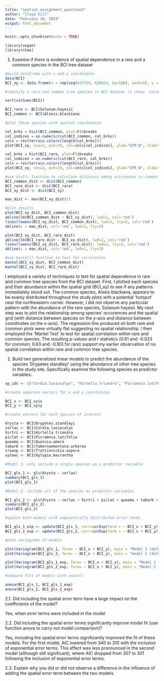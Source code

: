 ---
title: "spatial_assignment_question2"
author: "lloyd hill"
date: "February 18, 2019"
output: html_document
---

```{r setup, include=FALSE}
knitr::opts_chunk$set(echo = TRUE)
```

```{r}
library(vegan)
library(nlme)
```

1) Examine if there is evidence of spatial dependence in a rare and a common species in the BCI tree dataset

```{r}
#build dataframe with x and y coordinates
data(BCI)
BCI_xy <- data.frame(x = rep(seq(625754, 626654, by=100), each=5), y = rep(seq(1011569,  1011969, by=100), len=50))

#identify a rare and common tree species in BCI dataset (I chose 'Solanum hayesii' as the rare species with 12 occurences, and 'Alseis blackiana' as the common species with 983 occurences)

sort(colSums(BCI))

BCI_rare <- BCI$Solanum.hayesii 
BCI_common <- BCI$Alseis.blackiana
```

```{r}
#plot these species with spatial coordinates

col_brks = hist(BCI_common, plot=F)$breaks
col_indices = as.numeric(cut(BCI_common, col_brks))
cols = rev(terrain.colors(length(col_brks)))
plot(BCI_xy, cex=2, pch=19, col=cols[col_indices], ylab="UTM N", xlab="UTM E", main="Abundance of Alseis blackiana")

col_brks = hist(BCI_rare, plot=F)$breaks
col_indices = as.numeric(cut(BCI_rare, col_brks))
cols = rev(terrain.colors(length(col_brks)))
plot(BCI_xy, cex=2, pch=19, col=cols[col_indices], ylab="UTM N", xlab="UTM E", main="Abundance of Solanum hayesii")
```

```{r}
#use dist() function to calculate distances among occurences in common and rare species
BCI_common_dist <- dist(BCI_common)
BCI_rare_dist <- dist(BCI_rare)
BCI_xy_dist <- dist(BCI_xy)

max_dist <- max(BCI_xy_dist)/2

#plot results
plot(BCI_xy_dist, BCI_common_dist)
abline(lm(BCI_common_dist ~ BCI_xy_dist), lwd=2, col='red')
lines(lowess(BCI_xy_dist, BCI_common_dist), lwd=2, lty=2, col='red')
abline(v = max_dist, col='red', lwd=1, lty=2)

plot(BCI_xy_dist, BCI_rare_dist)
abline(lm(BCI_rare_dist ~ BCI_xy_dist), lwd=2, col='red')
lines(lowess(BCI_xy_dist, BCI_rare_dist), lwd=2, lty=2, col='red')
abline(v = max_dist, col='red', lwd=1, lty=2)

#use mantel() function to test for correlation
mantel(BCI_xy_dist, BCI_common_dist)
mantel(BCI_xy_dist, BCI_rare_dist)
```

I employed a variety of techniques to test for spatial dependence in rare and common tree species from the BCI dataset. First, I plotted each species and their abundance within the spatial grid (BCI_xy) to see if any patterns immediately stood out. The common species, Alseis blackiana, appears to be evenly distributed throughout the study plots with a potential 'hotspot' near the northeastern corner. However, I did not observe any particular pattern with the abundance of the rare species, Solanum hayesii. 
My next step was to plot the relationship among species' occurences and the spatial grid (with distance between species on the y-axis and distance between coordinates on the x-axis). The regression line produced on both rare and common plots were virtually flat suggesting no spatial relationship. I then employed the 'Mantel Test' to test for spatial correlation within rare and common species. The resulting p-values and r statistics (0.61 and -0.023 for common; 0.63 and -0.183 for rare) support my earlier observation of no spatial correlation within rare and common tree species. 

2. Build two generalized linear models to predict the abundance of the species 'Drypetes standleyi' using the abundance of other tree species in the study site. Specifically examine the following species as predictor variables:

```{r}
sp_ids <- c("Cordia.lasiocalyx", "Hirtella.triandra", "Picramnia.latifolia", "Quassia.amara", "Tabernaemontana.arborea", "Trattinnickia.aspera", "Xylopia.macrantha")
```

```{r}
#create separate vectors for x and y coordinates

BCI_x <- BCI_xy$x
BCI_y <- BCI_xy$y

#create vectors for each species of interest

drysta <- BCI$Drypetes.standleyi
corlas <- BCI$Cordia.lasiocalyx
hirtri <- BCI$Hirtella.triandra
piclat <- BCI$Picramnia.latifolia
quaama <- BCI$Quassia.amara
tabarb <- BCI$Tabernaemontana.arborea
traasp <- BCI$Trattinnickia.aspera
xylmac <- BCI$Xylopia.macrantha
```

```{r}
#Model 1: only include a single species as a predictor variable

BCI_gls_1 <- gls(drysta ~ corlas)
summary(BCI_gls_1)
plot(BCI_gls_1)

#Model 2: include all of the species as predictor variables

BCI_gls_2 <- gls(drysta ~ corlas + hirtri + piclat + quaama + tabarb + traasp + xylmac)
summary(BCI_gls_2)
plot(BCI_gls_2)
```

```{r}
#update both models with exponentially distributed error terms

BCI_gls_1_exp <- update(BCI_gls_1, corr=corExp(form = ~ BCI_x + BCI_y))
BCI_gls_2_exp <- update(BCI_gls_2, corr=corExp(form = ~ BCI_x + BCI_y))

#plot variograms of models

plot(Variogram(BCI_gls_1, form= ~ BCI_x + BCI_y), main = "Model 1 (default)")
plot(Variogram(BCI_gls_2, form= ~ BCI_x + BCI_y), main = "model 2 (default)")

plot(Variogram(BCI_gls_1_exp, form= ~ BCI_x + BCI_y), main = "Model 1 (exponential)")
plot(Variogram(BCI_gls_2_exp, form= ~ BCI_x + BCI_y), main = "Model 2 (exponential)")
```

```{r}
#compare fits of models with anova()

anova(BCI_gls_1, BCI_gls_1_exp)
anova(BCI_gls_2, BCI_gls_2_exp)
```
2.1. Did including the spatial error term have a large impact on the coefficients of the model?

Yes, when error terms were included in the model 

2.2. Did including the spatial error terms significantly improve model fit (use function anova to carry out model comparison)?

Yes, including the spatial error terms significantly improved the fit of these models. For the first model, AIC lowered from 340 to 310 with the inclusion of exponential error terms. This effect was less pronounced in the second model (although still significant), where AIC dropped from 307 to 301 following the inclusion of exponential error terms. 

2.3. Explain why you did or did not observe a difference in the influence of adding the spatial error term between the two models.



